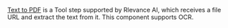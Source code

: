 [Text to PDF](/custom-tools/tool-steps/convert-pdf-to-text) is a Tool step 
supported by Rlevance AI, which receives a file URL and extract the text from it. 
This component supports OCR.